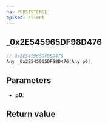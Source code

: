 ```yaml
---
ns: PERSISTENCE
apiset: client
---
```

## _0x2E545965DF98D476

```c
// 0x2E545965DF98D476
Any _0x2E545965DF98D476(Any p0);
```


## Parameters
* **p0**:

## Return value